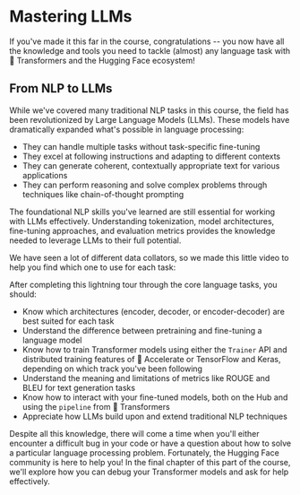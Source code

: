 # Mastering LLMs

<CourseFloatingBanner
    chapter={7}
    classNames="absolute z-10 right-0 top-0"
/>

If you've made it this far in the course, congratulations -- you now have all the knowledge and tools you need to tackle (almost) any language task with 🤗 Transformers and the Hugging Face ecosystem!

## From NLP to LLMs

While we've covered many traditional NLP tasks in this course, the field has been revolutionized by Large Language Models (LLMs). These models have dramatically expanded what's possible in language processing:

- They can handle multiple tasks without task-specific fine-tuning
- They excel at following instructions and adapting to different contexts
- They can generate coherent, contextually appropriate text for various applications
- They can perform reasoning and solve complex problems through techniques like chain-of-thought prompting

The foundational NLP skills you've learned are still essential for working with LLMs effectively. Understanding tokenization, model architectures, fine-tuning approaches, and evaluation metrics provides the knowledge needed to leverage LLMs to their full potential.

We have seen a lot of different data collators, so we made this little video to help you find which one to use for each task:

<Youtube id="-RPeakdlHYo"/>

After completing this lightning tour through the core language tasks, you should:

* Know which architectures (encoder, decoder, or encoder-decoder) are best suited for each task
* Understand the difference between pretraining and fine-tuning a language model
* Know how to train Transformer models using either the `Trainer` API and distributed training features of 🤗 Accelerate or TensorFlow and Keras, depending on which track you've been following
* Understand the meaning and limitations of metrics like ROUGE and BLEU for text generation tasks
* Know how to interact with your fine-tuned models, both on the Hub and using the `pipeline` from 🤗 Transformers
* Appreciate how LLMs build upon and extend traditional NLP techniques

Despite all this knowledge, there will come a time when you'll either encounter a difficult bug in your code or have a question about how to solve a particular language processing problem. Fortunately, the Hugging Face community is here to help you! In the final chapter of this part of the course, we'll explore how you can debug your Transformer models and ask for help effectively.